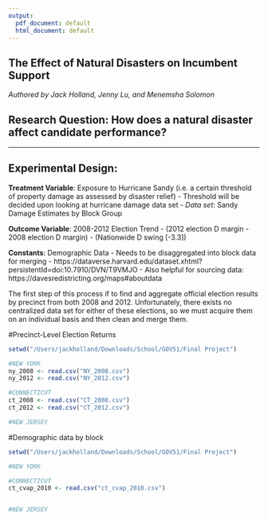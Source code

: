 ```yaml
---
output:
  pdf_document: default
  html_document: default
---
```


The Effect of Natural Disasters on Incumbent Support
---
*Authored by Jack Holland, Jenny Lu, and Menemsha Solomon*

Research Question: How does a natural disaster affect candidate performance?
---
___

Experimental Design:
---

**Treatment Variable**: Exposure to Hurricane Sandy (i.e. a certain threshold of property damage as assessed by disaster relief)
  - Threshold will be decided upon looking at hurricane damage data set
  - *Data set*: Sandy Damage Estimates by Block Group

**Outcome Variable**: 2008-2012 Election Trend
  - (2012 election D margin - 2008 election D margin) - (Nationwide D swing [-3.3])

**Constants**: Demographic Data
  - Needs to be disaggregated into block data for merging
    - https://dataverse.harvard.edu/dataset.xhtml?persistentId=doi:10.7910/DVN/T9VMJO
    - Also helpful for sourcing data: https://davesredistricting.org/maps#aboutdata \

The first step of this process if to find and aggregate official election results by precinct from both 2008 and 2012. Unfortunately, there exists no centralized data set for either of these elections, so we must acquire them on an individual basis and then clean and merge them.\

#Precinct-Level Election Returns
```r
setwd("/Users/jackholland/Downloads/School/GOV51/Final Project")

#NEW YORK
ny_2008 <- read.csv("NY_2008.csv")
ny_2012 <- read.csv("NY_2012.csv")

#CONNECTICUT
ct_2008 <- read.csv("CT_2008.csv")
ct_2012 <- read.csv("CT_2012.csv")

#NEW JERSEY
```

#Demographic data by block
```r
setwd("/Users/jackholland/Downloads/School/GOV51/Final Project")

#NEW YORK

#CONNECTICUT
ct_cvap_2010 <- read.csv("ct_cvap_2010.csv")


#NEW JERSEY
```

